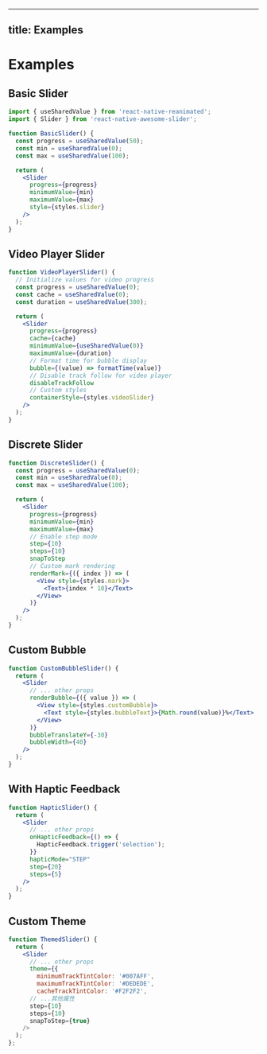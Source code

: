 
---

## title: Examples

# Examples

## Basic Slider

```jsx
import { useSharedValue } from 'react-native-reanimated';
import { Slider } from 'react-native-awesome-slider';

function BasicSlider() {
  const progress = useSharedValue(50);
  const min = useSharedValue(0);
  const max = useSharedValue(100);

  return (
    <Slider
      progress={progress}
      minimumValue={min}
      maximumValue={max}
      style={styles.slider}
    />
  );
}
```

## Video Player Slider

```jsx
function VideoPlayerSlider() {
  // Initialize values for video progress
  const progress = useSharedValue(0);
  const cache = useSharedValue(0);
  const duration = useSharedValue(300);

  return (
    <Slider
      progress={progress}
      cache={cache}
      minimumValue={useSharedValue(0)}
      maximumValue={duration}
      // Format time for bubble display
      bubble={(value) => formatTime(value)}
      // Disable track follow for video player
      disableTrackFollow
      // Custom styles
      containerStyle={styles.videoSlider}
    />
  );
}
```

## Discrete Slider

```jsx
function DiscreteSlider() {
  const progress = useSharedValue(0);
  const min = useSharedValue(0);
  const max = useSharedValue(100);

  return (
    <Slider
      progress={progress}
      minimumValue={min}
      maximumValue={max}
      // Enable step mode
      step={10}
      steps={10}
      snapToStep
      // Custom mark rendering
      renderMark={({ index }) => (
        <View style={styles.mark}>
          <Text>{index * 10}</Text>
        </View>
      )}
    />
  );
}
```

## Custom Bubble

```jsx
function CustomBubbleSlider() {
  return (
    <Slider
      // ... other props
      renderBubble={({ value }) => (
        <View style={styles.customBubble}>
          <Text style={styles.bubbleText}>{Math.round(value)}%</Text>
        </View>
      )}
      bubbleTranslateY={-30}
      bubbleWidth={40}
    />
  );
}
```

## With Haptic Feedback

```jsx
function HapticSlider() {
  return (
    <Slider
      // ... other props
      onHapticFeedback={() => {
        HapticFeedback.trigger('selection');
      }}
      hapticMode="STEP"
      step={20}
      steps={5}
    />
  );
}
```

## Custom Theme

```jsx
function ThemedSlider() {
  return (
    <Slider
      // ... other props
      theme={{
        minimumTrackTintColor: '#007AFF',
        maximumTrackTintColor: '#DEDEDE',
        cacheTrackTintColor: '#F2F2F2',
      // ...其他属性
      step={10}
      steps={10}
      snapToStep={true}
    />
  );
};
```

